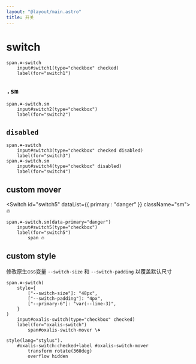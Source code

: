 ```yaml
---
layout: "@layout/main.astro"
title: 开关
---
```




# switch


<Switch id="switch1" checked />

```pug
span.☘-switch
    input#switch1(type="checkbox" checked)
    label(for="switch1")
```


## `.sm`

<Switch id="switch2" className="sm"/>

```pug
span.☘-switch.sm
    input#switch2(type="checkbox")
    label(for="switch2")
```

## `disabled`

<Switch id="switch3" checked disabled/>
<Switch id="switch4" className="sm" disabled/>

```pug
span.☘-switch
    input#switch3(type="checkbox" checked disabled)
    label(for="switch3")
span.☘-switch.sm
    input#switch4(type="checkbox" disabled)
    label(for="switch4")
```

## custom mover

<Switch id="switch5" dataList={{ primary : "danger" }} className="sm">
    <span>🔥</span>
</Switch>

```pug
span.☘-switch.sm(data-primary="danger")
    input#switch5(type="checkbox")
    label(for="switch5")
        span 🔥
```

## custom style

修改原生css变量 `--switch-size` 和 `--switch-padding` 以覆盖默认尺寸

<OxalisSwitch/>

```pug
span.☘-switch(
    style={
        ["--switch-size"]: "48px",
        ["--switch-padding"]: "4px",
        ["--primary-6"]: "var(--lime-3)",
    }
)
    input#oxalis-switch(type="checkbox" checked)
    label(for="oxalis-switch")
        span#oxalis-switch-mover \☘

style(lang="stylus").
    #oxalis-switch:checked+label #oxalis-switch-mover
        transform rotate(360deg)
        overflow hidden 
```

